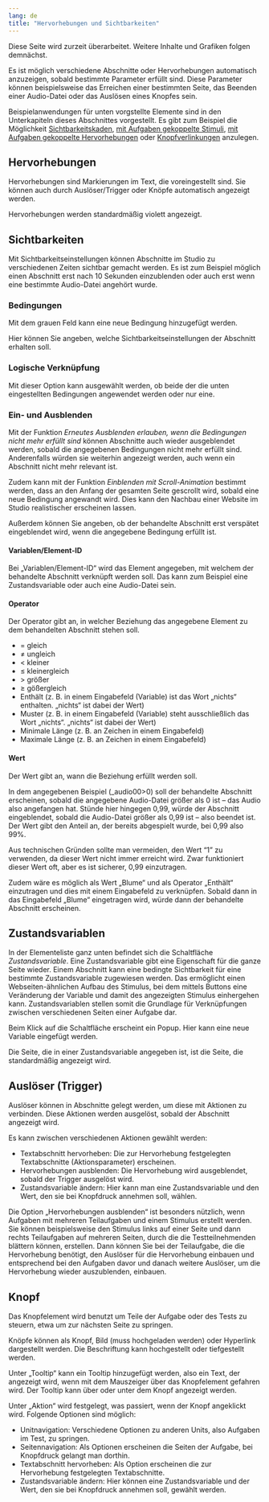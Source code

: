 ```yaml
---
lang: de
title: "Hervorhebungen und Sichtbarkeiten"
---
```


::: {.callout-caution}
Diese Seite wird zurzeit überarbeitet. Weitere Inhalte und Grafiken folgen demnächst.
:::

Es ist möglich verschiedene Abschnitte oder Hervorhebungen automatisch anzuzeigen, sobald bestimmte Parameter erfüllt sind. Diese Parameter können beispielsweise das Erreichen einer bestimmten Seite, das Beenden einer Audio-Datei oder das Auslösen eines Knopfes sein.

Beispielanwendungen für unten vorgstellte Elemente sind in den Unterkapiteln dieses Abschnittes vorgestellt. Es gibt zum Beispiel die Möglichkeit [Sichtbarkeitskaden](Sichtbarkeitskaskaden.qmd), [mit Aufgaben gekoppelte Stimuli](Markieren.qmd), [mit Aufgaben gekoppelte Hervorhebungen](Hervorhebungen.qmd) oder [Knopfverlinkungen](Buttonverlinkung.qmd) anzulegen.

## Hervorhebungen

Hervorhebungen sind Markierungen im Text, die voreingestellt sind. Sie können auch durch Auslöser/Trigger oder Knöpfe automatisch angezeigt werden.

Hervorhebungen werden standardmäßig violett angezeigt.

## Sichtbarkeiten

Mit Sichtbarkeitseinstellungen können Abschnitte im Studio zu verschiedenen Zeiten sichtbar gemacht werden. Es ist zum Beispiel möglich einen Abschnitt erst nach 10 Sekunden einzublenden oder auch erst wenn eine bestimmte Audio-Datei angehört wurde.

### Bedingungen

Mit dem grauen Feld kann eine neue Bedingung hinzugefügt werden.

Hier können Sie angeben, welche Sichtbarkeitseinstellungen der Abschnitt erhalten soll.

### Logische Verknüpfung

Mit dieser Option kann ausgewählt werden, ob beide der die unten eingestellten Bedingungen angewendet werden oder nur eine.

### Ein- und Ausblenden

Mit der Funktion *Erneutes Ausblenden erlauben, wenn die Bedingungen nicht mehr erfüllt sind* können Abschnitte auch wieder ausgeblendet werden, sobald die angegebenen Bedingungen nicht mehr erfüllt sind. Anderenfalls würden sie weiterhin angezeigt werden, auch wenn ein Abschnitt nicht mehr relevant ist.

Zudem kann mit der Funktion *Einblenden mit Scroll-Animation* bestimmt werden, dass an den Anfang der gesamten Seite gescrollt wird, sobald eine neue Bedingung angewandt wird. Dies kann den Nachbau einer Website im Studio realistischer erscheinen lassen.

Außerdem können Sie angeben, ob der behandelte Abschnitt erst verspätet eingeblendet wird, wenn die angegebene Bedingung erfüllt ist.

#### Variablen/Element-ID

Bei „Variablen/Element-ID“ wird das Element angegeben, mit welchem der behandelte Abschnitt verknüpft werden soll. Das kann zum Beispiel eine Zustandsvariable oder auch eine Audio-Datei sein.

#### Operator

Der Operator gibt an, in welcher Beziehung das angegebene Element zu dem behandelten Abschnitt stehen soll.

* = gleich
* ≠ ungleich
* < kleiner
* ≤ kleinergleich
* \> größer
* ≥ gößergleich
* Enthält (z. B. in einem Eingabefeld (Variable) ist das Wort „nichts“ enthalten. „nichts“ ist dabei der Wert)
* Muster (z. B. in einem Eingabefeld (Variable) steht ausschließlich das Wort „nichts“. „nichts“ ist dabei der Wert)
* Minimale Länge (z. B. an Zeichen in einem Eingabefeld)
* Maximale Länge (z. B. an Zeichen in einem Eingabefeld)

#### Wert

Der Wert gibt an, wann die Beziehung erfüllt werden soll. 

In dem angegebenen Beispiel (_audio00>0) soll der behandelte Abschnitt erscheinen, sobald die angegebene Audio-Datei größer als 0 ist – das Audio also angefangen hat. Stünde hier hingegen 0,99, würde der Abschnitt eingeblendet, sobald die Audio-Datei größer als 0,99 ist – also beendet ist. Der Wert gibt den Anteil an, der bereits abgespielt wurde, bei 0,99 also 99%.

::: {.callout-note}
Aus technischen Gründen sollte man vermeiden, den Wert "1" zu verwenden, da dieser Wert nicht immer erreicht wird. Zwar funktioniert dieser Wert oft, aber es ist sicherer, 0,99 einzutragen. 
:::

Zudem wäre es möglich als Wert „Blume“ und als Operator „Enthält“ einzutragen und dies mit einem Eingabefeld zu verknüpfen. Sobald dann in das Eingabefeld „Blume“ eingetragen wird, würde dann der behandelte Abschnitt erscheinen.

## Zustandsvariablen

In der Elementeliste ganz unten befindet sich die Schaltfläche *Zustandsvariable*. Eine Zustandsvariable gibt eine Eigenschaft für die ganze Seite wieder. Einem Abschnitt kann eine bedingte Sichtbarkeit für eine bestimmte Zustandsvariable zugewiesen werden. Das ermöglicht einen Webseiten-ähnlichen Aufbau des Stimulus, bei dem mittels Buttons eine Veränderung der Variable und damit des angezeigten Stimulus einhergehen kann. Zustandsvariablen stellen somit die Grundlage für Verknüpfungen zwischen verschiedenen Seiten einer Aufgabe dar.

Beim Klick auf die Schaltfläche erscheint ein Popup. Hier kann eine neue Variable eingefügt werden.

Die Seite, die in einer Zustandsvariable angegeben ist, ist die Seite, die standardmäßig angezeigt wird.

## Auslöser (Trigger)

Auslöser können in Abschnitte gelegt werden, um diese mit Aktionen zu verbinden. Diese Aktionen werden ausgelöst, sobald der Abschnitt angezeigt wird.

Es kann zwischen verschiedenen Aktionen gewählt werden:

* Textabschnitt hervorheben: Die zur Hervorhebung festgelegten Textabschnitte (Aktionsparameter) erscheinen.
* Hervorhebungen ausblenden: Die Hervorhebung wird ausgeblendet, sobald der Trigger ausgelöst wird.
* Zustandsvariable ändern: Hier kann man eine Zustandsvariable und den Wert, den sie bei Knopfdruck annehmen soll, wählen.

::: {.callout-tip}
Die Option „Hervorhebungen ausblenden“ ist besonders nützlich, wenn Aufgaben mit mehreren Teilaufgaben und einem Stimulus erstellt werden. Sie können beispielsweise den Stimulus links auf einer Seite und dann rechts Teilaufgaben auf mehreren Seiten, durch die die Testteilnehmenden blättern können, erstellen. Dann können Sie bei der Teilaufgabe, die die Hervorhebung benötigt, den Auslöser für die Hervorhebung einbauen und entsprechend bei den Aufgaben davor und danach weitere Auslöser, um die Hervorhebung wieder auszublenden, einbauen.
:::

## Knopf

Das Knopfelement wird benutzt um Teile der Aufgabe oder des Tests zu steuern, etwa um zur nächsten Seite zu springen.

Knöpfe können als Knopf, Bild (muss hochgeladen werden) oder Hyperlink dargestellt werden. Die Beschriftung kann hochgestellt oder tiefgestellt werden.

Unter „Tooltip“ kann ein Tooltip hinzugefügt werden, also ein Text, der angezeigt wird, wenn mit dem Mauszeiger über das Knopfelement gefahren wird. Der Tooltip kann über oder unter dem Knopf angezeigt werden.

Unter „Aktion“ wird festgelegt, was passiert, wenn der Knopf angeklickt wird. Folgende Optionen sind möglich:

* Unitnavigation: Verschiedene Optionen zu anderen Units, also Aufgaben im Test, zu springen.
* Seitennavigation: Als Optionen erscheinen die Seiten der Aufgabe, bei Knopfdruck gelangt man dorthin.
* Textabschnitt hervorheben: Als Option erscheinen die zur Hervorhebung festgelegten Textabschnitte.
* Zustandsvariable ändern: Hier können eine Zustandsvariable und der Wert, den sie bei Knopfdruck annehmen soll, gewählt werden.